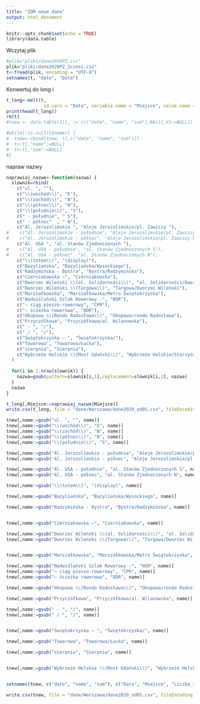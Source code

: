 ```yaml
---
title: "ZDM nowe dane"
output: html_document
---
```


```r
knitr::opts_chunk$set(echo = TRUE)
library(data.table)

```

Wczytaj plik

```r
#plik="pliki/dane2019PZ.csv"
plik="pliki/dane2020PZ_2czesc.csv"
t<-fread(plik, encoding = "UTF-8")
setnames(t, "date", "Data")
```

Konwertuj do long i 

```r
t_long<-melt(t, 
              id.vars = "Data", variable.name = "Miejsce", value.name = "Liczba_rowerow", na.rm = TRUE)
print(head(t_long))
rm(t)
#tnew <- data.table(1)[,`:=`(c("date", "name", "sum"),NA)][,V1:=NULL][.0]

#while(!is.null(t$name)) {
#  tnew<-rbind(tnew, t[,c("date", "name", "sum")])
#  t<-t[,"name":=NULL]
#  t<-t[,"sum":=NULL]
#}
```

napraw nazwy
```r

naprawiaj_nazwe<-function(nazwa) {
  slownik=rbind(
    c("ul. ", ""),
    c("\\(wschód\\)", "E"),
    c("\\(zachód\\)", "W"),
    c("\\(północ\\)", "N"),
    c("\\(południe\\)", "S"),
    c(" - południe", " S"),
    c(" - północ"  , " N"),
    c("Al. Jerozolimskie ", "Aleje Jerozolimskie/pl. Zawiszy "),
#    c("Al. Jerozolimskie - południe", "Aleje Jerozolimskie/pl. Zawiszy S"),
#    c("Al. Jerozolimskie - północ", "Aleje Jerozolimskie/pl. Zawiszy N"),
    c("Al. USA ", "al. Stanów Zjednoczonych "),
#    c("Al. USA - południe", "al. Stanów Zjednoczonych S"),
#    c("Al. USA - północ", "al. Stanów Zjednoczonych N"),
    c("\\(totem\\)", "(display)"),
    c("Bazyliańska", "Bazyliańska/Wysockiego"),
    c("Radzymińska - Bystra", "Bystra/Radzymińska"),
    c("Czerniakowska –", "Czerniakowska"),
    c("Dworzec Wileński \\(al. Solidarności\\)", "al. Solidarności/Dworzec Wileński"),
    c("Dworzec Wileński \\(Targowa\\)", "Targowa/Dworzec Wileński"),
    c("Marszałkowska", "Marszałkowska/Metro Świętokrzyska"),
    c("Nadwiślański Szlak Rowerowy -", "NSR"),
    c("– ciąg pieszo-rowerowy", "CPR"),
    c("– ścieżka rowerowa", "DDR"),
    c("Okopowa \\(Rondo Radosława\\)", "Okopowa/rondo Radosława"),
    c("Przyczółkowa", "Przyczółkowa/al. Wilanowska"),
    c(" - ", "/"),
    c(" / ", "/"),
    c("Świętokrzyska – ", "Świętokrzyska/"),
    c("Towarowa", "Towarowa/Łucka"),
    c("sierpnia", "Sierpnia"),
    c("Wybrzeże Helskie \\(Most Gdański\\)", "Wybrzeże Helskie/Starzyńskiego")
  )
  
  for(i in 1:nrow(slownik)) {
    nazwa=gsub(pattern=slownik[i,1],replacement=slownik[i,2], nazwa)
  }
  nazwa
}

```


```r
t_long[,Miejsce:=naprawiaj_nazwe(Miejsce)]
write.csv(t_long, file = "dane/Warszawa/dane2020_od05.csv", fileEncoding = 'UTF-8', row.names = F)
```


```r
tnew[,name:=gsub("ul. ", "", name)]
tnew[,name:=gsub("\\(wschód\\)", "E", name)]
tnew[,name:=gsub("\\(zachód\\)", "W", name)]
tnew[,name:=gsub("\\(północ\\)", "N", name)]
tnew[,name:=gsub("\\(południe\\)", "S", name)]

tnew[,name:=gsub("Al. Jerozolimskie - południe", "Aleje Jerozolimskie/pl. Zawiszy S", name)]
tnew[,name:=gsub("Al. Jerozolimskie - północ", "Aleje Jerozolimskie/pl. Zawiszy N", name)]

tnew[,name:=gsub("Al. USA - południe", "al. Stanów Zjednoczonych S", name)]
tnew[,name:=gsub("Al. USA - północ", "al. Stanów Zjednoczonych N", name)]

tnew[,name:=gsub("\\(totem\\)", "(display)", name)]

tnew[,name:=gsub("Bazyliańska", "Bazyliańska/Wysockiego", name)]

tnew[,name:=gsub("Radzymińska - Bystra", "Bystra/Radzymińska", name)]


tnew[,name:=gsub("Czerniakowska –", "Czerniakowska", name)]

tnew[,name:=gsub("Dworzec Wileński \\(al. Solidarności\\)", "al. Solidarności/Dworzec Wileński", name)]
tnew[,name:=gsub("Dworzec Wileński \\(Targowa\\)", "Targowa/Dworzec Wileński", name)]


tnew[,name:=gsub("Marszałkowska", "Marszałkowska/Metro Świętokrzyska", name)]

tnew[,name:=gsub("Nadwiślański Szlak Rowerowy -", "NSR", name)]
tnew[,name:=gsub("– ciąg pieszo-rowerowy", "CPR", name)]
tnew[,name:=gsub("– ścieżka rowerowa", "DDR", name)]

tnew[,name:=gsub("Okopowa \\(Rondo Radosława\\)", "Okopowa/rondo Radosława", name)]

tnew[,name:=gsub("Przyczółkowa", "Przyczółkowa/al. Wilanowska", name)]

tnew[,name:=gsub(" - ", "/", name)]
tnew[,name:=gsub(" / ", "/", name)]


tnew[,name:=gsub("Świętokrzyska – ", "Świętokrzyska/", name)]

tnew[,name:=gsub("Towarowa", "Towarowa/Łucka", name)]

tnew[,name:=gsub("sierpnia", "Sierpnia", name)]


tnew[,name:=gsub("Wybrzeże Helskie \\(Most Gdański\\)", "Wybrzeże Helskie/Starzyńskiego", name)]


setnames(tnew, c("date", "name", "sum"), c("Data", "Miejsce", "Liczba_rowerow"))
```

```r
write.csv(tnew, file = "dane/Warszawa/dane2020_od05.csv", fileEncoding = 'UTF-8')

```